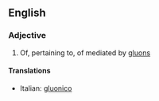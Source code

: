 ==English==

===Adjective===
{{en-adj}}

#{{physics}} Of, pertaining to, of mediated by [[gluon]]s

====Translations====
{{top}}
*Italian: [[gluonico]]
{{mid}}

{{bottom}}